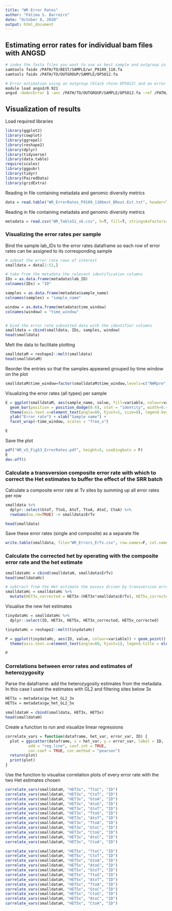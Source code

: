 ```yaml
---
title: "WR Error Rates"
author: "Fátima S. Barreiro"
date: "October 8, 2020"
output: html_document
---
```




## Estimating error rates for individual bam files with ANGSD
```bash
# index the fasta files you want to use as best sample and outgroup in the Fastas folder
samtools faidx /PATH/TO/BEST/SAMPLE/wr_P9109_110.fa
samtools faidx /PATH/TO/OUTGROUP/SAMPLE/OP5012.fa

# Error estimation using an outgroup (black rhino OP5012) and an error free individual (modern white rhino wr_SRR5852749)
module load angsd/0.921
angsd -doAncError 1 -anc /PATH/TO/OUTGROUP/SAMPLE/OP5012.fa -ref /PATH/TO/BEST/SAMPLE/wr_P9109_110.fa -out WR_ErrorRates_P9109_110best_BRout.Est -bam WR_52I_bamlist.txt
```




## Visualization of results

Load required libraries
```r
library(ggplot2)
library(cowplot)
library(ggrepel)
library(reshape2)
library(dplyr)
library(tidyverse)
library(data.table)
require(scales)
library(ggpubr)
library(tidyr)
library(PairedData)
library(gridExtra)
```


Reading in file containing metadata and genomic diversity metrics 
```r
data = read.table("WR_ErrorRates_P9109_110best_BRout.Est.txt", header=T, fill=T, stringsAsFactors=T, fileEncoding="latin1")
```


Reading in file containing metadata and genomic diversity metrics 
```r
metadata = read.csv("WR_TableS1_v6.csv", h=T, fill=T, stringsAsFactors=T, fileEncoding="latin1")
```



### Visualizing the error rates per sample

Bind the sample lab_IDs to the error rates dataframe so each row of error rates can be assigned to its corresponding sample
```r
# subset the error rate rows of interest
smalldata = data[1:52,]

# take from the metadata the relevant identification columns
IDs = as.data.frame(metadata$lab_ID)
colnames(IDs) = "ID"

samples = as.data.frame(metadata$sample_name)
colnames(samples) = "sample_name"

window = as.data.frame(metadata$time_window)
colnames(window) = "time_window"


# bind the error rate subsetted data with the identifier columns
smalldata = cbind(smalldata, IDs, samples, window)
head(smalldata)
```


Melt the data to facilitate plotting
```r
smalldataM = reshape2::melt(smalldata)
head(smalldataM)
```



Reorder the entries so that the samples appeared grouped by time window on the plot
```r
smalldataM$time_window=factor(smalldataM$time_window,levels=c("NWRpre", "NWRpost", "SWRpre", "SWRpost"))
```


Visualizing the error rates (all types) per sample

```r
E = ggplot(smalldataM, aes(sample_name, value, fill=variable, colour=variable)) + 
  geom_bar(position = position_dodge(0.6), stat = "identity", width=0.4, size=0.2) + theme_bw() +
  theme(axis.text.x=element_text(angle=80, hjust=1, size=8), legend.key.size= unit(4, "mm"), legend.title=element_blank()) +
  ylab("Error rate") + xlab("Sample name") +
  facet_wrap(~time_window, scales = "free_x")

E
```



Save the plot
```r
pdf("WR_v5_FigS3_ErrorRates.pdf", height=5, useDingbats = F)
E
dev.off()
```




### Calculate a transversion composite error rate with which to correct the Het estimates to buffer the effect of the SRR batch

Calculate a composite error rate at Tv sites by summing up all error rates per row
```r
smalldata %>% 
  dplyr::select(GtoT, TtoG, AtoT, TtoA, AtoC, CtoA) %>% 
  rowSums(na.rm=TRUE) -> smalldata$ErTv

head(smalldata)
```


Save these error rates (single and composite) as a separate file 
```r
write.table(smalldata, file="WR_Errors_ErTv.csv", row.names=F, col.names=T, sep=",")
```




### Calculate the corrected het by operating with the composite error rate and the het estimate

```r
smalldataHc = cbind(smalldataH, smalldata$ErTv)
head(smalldataHc)

# subtract from the Het estimate the excess driven by transversion error rates
smalldataHc = smalldataHc %>% 
  mutate(HET3x_corrected = HET3x-(HET3x*smalldata$ErTv), HET5x_corrected = HET5x-(HET5x*smalldata$ErTv) )

```



Visualise the new het estimates
```r
tinydataHc = smalldataHc %>%
  dplyr::select(ID, HET3x, HET5x, HET3x_corrected, HET5x_corrected)

tinydataHc = reshape2::melt(tinydataHc)
```


```r
P = ggplot(tinydataHc, aes(ID, value, colour=variable)) + geom_point() + theme_bw() +
  theme(axis.text.x=element_text(angle=80, hjust=1), legend.title = element_blank(), legend.position = "top")
  
P
```





### Correlations between error rates and estimates of heterozygosity

Parse the dataframe: add the heterozygosity estimates from the metadata. In this case I used the estimates with GL2 and filtering sites below 3x
```r
HET3x = metadata$gw_het_GL2_3x
HET5x = metadata$gw_het_GL2_5x

smalldataH = cbind(smalldata, HET3x, HET5x)
head(smalldataH)
```



Create a function to run and visualize linear regressions
```r

correlate_vars = function(dataframe, het_var, error_var, ID) {
  plot = ggscatter(dataframe, x = het_var, y = error_var, label = ID,
          add = "reg.line", conf.int = TRUE, 
          cor.coef = TRUE, cor.method = "pearson")
  return(plot)
  print(plot)
}

```


Use the function to visualise correlation plots of every error rate with the two Het estimates chosen
```r
correlate_vars(smalldataH, "HET3x", "TtoC", "ID")
correlate_vars(smalldataH, "HET3x", "CtoT", "ID")
correlate_vars(smalldataH, "HET3x", "GtoA", "ID")
correlate_vars(smalldataH, "HET3x", "AtoG", "ID")
correlate_vars(smalldataH, "HET3x", "GtoT", "ID")
correlate_vars(smalldataH, "HET3x", "TtoG", "ID")
correlate_vars(smalldataH, "HET3x", "AtoT", "ID")
correlate_vars(smalldataH, "HET3x", "TtoA", "ID")
correlate_vars(smalldataH, "HET3x", "GtoC", "ID")
correlate_vars(smalldataH, "HET3x", "CtoG", "ID")
correlate_vars(smalldataH, "HET3x", "AtoC", "ID")
correlate_vars(smalldataH, "HET3x", "CtoA", "ID")

```



```r
correlate_vars(smalldataH, "HET5x", "TtoC", "ID")
correlate_vars(smalldataH, "HET5x", "CtoT", "ID")
correlate_vars(smalldataH, "HET5x", "GtoA", "ID")
correlate_vars(smalldataH, "HET5x", "AtoG", "ID")
correlate_vars(smalldataH, "HET5x", "GtoT", "ID")
correlate_vars(smalldataH, "HET5x", "TtoG", "ID")
correlate_vars(smalldataH, "HET5x", "AtoT", "ID")
correlate_vars(smalldataH, "HET5x", "TtoA", "ID")
correlate_vars(smalldataH, "HET5x", "GtoC", "ID")
correlate_vars(smalldataH, "HET5x", "CtoG", "ID")
correlate_vars(smalldataH, "HET5x", "AtoC", "ID")
correlate_vars(smalldataH, "HET5x", "CtoA", "ID")

```


















